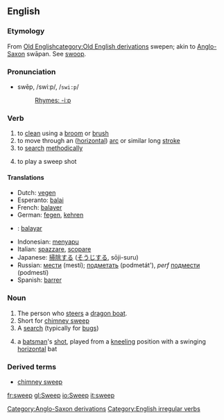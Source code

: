 ==English==
===Etymology===
{{webster}}

From [[w:Old English language|Old English]][[category:Old English derivations]] swepen; akin to [[w:Old English language|Anglo-Saxon]][[Category:Anglo-Saxon derivations]] swāpan. See [[swoop]]. 

===Pronunciation===
*swēp, /swiːp/, /<tt>swi:p</tt>/
*:[[Rhymes:English:-iːp|Rhymes: -iːp]]

=== Verb ===
{{irregverb|'''to sweep'''|'''[[sweeps]]'''|'''[[swept]]'''|'''[[swept]]'''|'''[[sweeping]]'''}}

# to [[clean]] using a [[broom]] or [[brush]]
# to move through an ([[horizontal]]) [[arc]] or similar long [[stroke]]
# to [[search]] [[methodically]]
#{{cricket}} to play a sweep shot

==== Translations ====
{{top}}
*Dutch: [[vegen]]
*Esperanto: [[balai]]
*French: [[balayer]]
*German: [[fegen]], [[kehren]]
* {{io}}: [[balayar]]
{{mid}}
*Indonesian: [[sapu|menyapu]]
*Italian: [[spazzare]], [[scopare]]
*Japanese: [[掃除]]する ([[そうじ]]する, sōji-suru)
*Russian: [[мести]] (mestí); [[подметать]] (podmetát'), ''perf'' [[подмести]] (podmestí)
*Spanish: [[barrer]]
{{bottom}}
===Noun===
{{en-noun|sweep|sweeps}}

# The person who [[steer]]s a [[dragon boat]].<!-- possibly other types of boats? -->
# Short for [[chimney sweep]]
# A [[search]] (typically for [[bug]]s)
#{{cricket}} a [[batsman]]'s [[shot]], played from a [[kneeling]] position with a swinging [[horizontal]] bat

===Derived terms===
*[[chimney sweep]]

[[Category:English irregular verbs]]
[[fr:sweep]]
[[gl:Sweep]]
[[io:Sweep]]
[[it:sweep]]